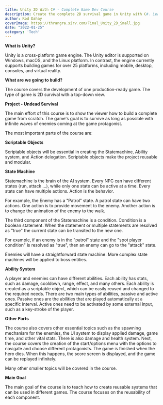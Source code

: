 ```yaml
---
title: Unity 2D With C# - Complete Game Dev Course
description: Create the complete 2D survival game in Unity with C#. Learn best practices and patterns.
author: Rod Dahay
coverImage: https://thrangra.sirv.com/Final_Unity_2D_Small.jpg
date: "2022-01-25"
category: 'Tech'
---
```


**What is Unity?**

Unity is a cross-platform game engine. The Unity editor is supported on Windows, macOS, and the Linux platform. In contrast, the engine currently supports building games for over 25 platforms, including mobile, desktop, consoles, and virtual reality.

**What are we going to build?**

The course covers the development of one production-ready game. The type of game is 2D survival with a top-down view.

**Project - Undead Survival**

The main effort of this course is to show the viewer how to build a complete game from scratch. The game's goal is to survive as long as possible with infinite waves of enemies coming at the game protagonist.

The most important parts of the course are:

**Scriptable Objects**

Scriptable objects will be essential in creating the Statemachine, Ability system, and Action delegation. Scriptable objects make the project reusable and modular.

**State Machine**

Statemachine is the brain of the AI system. Every NPC can have different states (run, attack ...), while only one state can be active at a time. Every state can have multiple actions. Action is the behavior.

For example, the Enemy has a "Patrol" state. A patrol state can have two actions. One action is to provide movement to the enemy. Another action is to change the animation of the enemy to the walk.

The third component of the Statemachine is a condition. Condition is a boolean statement. When the statement or multiple statements are resolved as "true" the current state can be transited to the new one.

For example, if an enemy is in the "patrol" state and the "spot player condition" is resolved as "true", then an enemy can go to the "attack" state.

Enemies will have a straightforward state machine. More complex state machines will be applied to boss entities.

**Ability System**

A player and enemies can have different abilities. Each ability has stats, such as damage, cooldown, range, effect, and many others. Each ability is created as a scriptable object, which can be easily reused and changed to the required needs. There are two main types of abilities, passive and active ones. Passive ones are the abilities that are played automatically at a specific interval. Active ones need to be activated by some external input, such as a key-stroke of the player.

**Other Parts**

The course also covers other essential topics such as the spawning mechanism for the enemies, the UI system to display applied damage, game time, and other vital stats. There is also damage and health system. Next, the course covers the creation of the start/options menu with the options to navigate and choose different protagonists. The game is finished when the hero dies. When this happens, the score screen is displayed, and the game can be replayed infinitely.

Many other smaller topics will be covered in the course.

**Main Goal**

The main goal of the course is to teach how to create reusable systems that can be used in different games. The course focuses on the reusability of each component.

